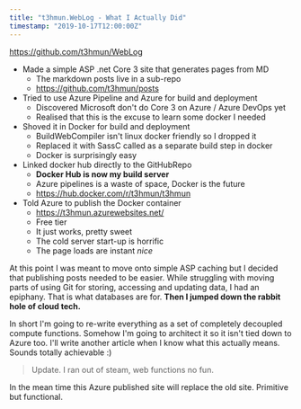 ```yaml
---
title: "t3hmun.WebLog - What I Actually Did"
timestamp: "2019-10-17T12:00:00Z"
---
```


https://github.com/t3hmun/WebLog

-   Made a simple ASP .net Core 3 site that generates pages from MD
    -   The markdown posts live in a sub-repo
    -   https://github.com/t3hmun/posts
-   Tried to use Azure Pipeline and Azure for build and deployment
    -   Discovered Microsoft don't do Core 3 on Azure / Azure DevOps yet
    -   Realised that this is the excuse to learn some docker I needed
-   Shoved it in Docker for build and deployment
    -   BuildWebCompiler isn't linux docker friendly so I dropped it
    -   Replaced it with SassC called as a separate build step in docker
    -   Docker is surprisingly easy
-   Linked docker hub directly to the GitHubRepo
    -   **Docker Hub is now my build server**
    -   Azure pipelines is a waste of space, Docker is the future
    -   https://hub.docker.com/r/t3hmun/t3hmun
-   Told Azure to publish the Docker container
    -   https://t3hmun.azurewebsites.net/
    -   Free tier
    -   It just works, pretty sweet
    -   The cold server start-up is horrific
    -   The page loads are instant _nice_

At this point I was meant to move onto simple ASP caching but I decided that publishing posts needed to be easier.
While struggling with moving parts of using Git for storing, accessing and updating data, I had an epiphany.
That is what databases are for.
**Then I jumped down the rabbit hole of cloud tech.**

In short I'm going to re-write everything as a set of completely decoupled compute functions.
Somehow I'm going to architect it so it isn't tied down to Azure too.
I'll write another article when I know what this actually means.
Sounds totally achievable :)

> Update. I ran out of steam, web functions no fun.

In the mean time this Azure published site will replace the old site. Primitive but functional.
